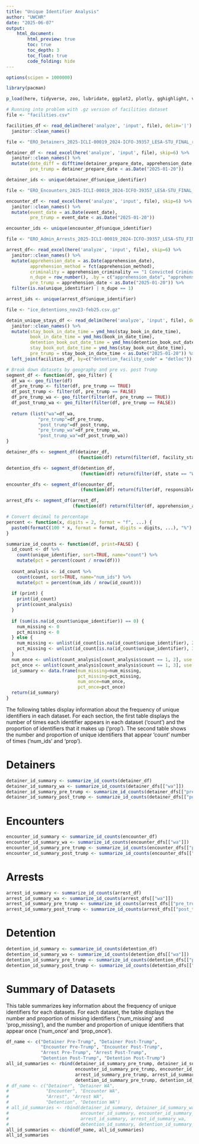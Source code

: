 ```yaml
---
title: "Unique Identifier Analysis"
author: "UWCHR"
date: "2025-06-07"
output:
    html_document:
        html_preview: true
        toc: true
        toc_depth: 3
        toc_float: true
        code_folding: hide
---
```


```r

options(scipen = 1000000)

library(pacman)

p_load(here, tidyverse, zoo, lubridate, ggplot2, plotly, gghighlight, viridis, readxl, ggVennDiagram)

```

```r

# Running into problem with .gz version of facilities dataset
file <- "facilities.csv"

facilities_df <- read_delim(here('analyze', 'input', file), delim='|') %>% 
  janitor::clean_names()

```

```r

file <- "ERO_Detainers_2025-ICLI-00019_2024-ICFO-39357_LESA-STU_FINAL_raw.xlsx"

detainer_df <- read_excel(here('analyze', 'input', file), skip=6) %>% 
  janitor::clean_names() %>% 
  mutate(date_diff = difftime(detainer_prepare_date, apprehension_date, units='days'),
         pre_trump = detainer_prepare_date < as.Date("2025-01-20"))

detainer_ids <- unique(detainer_df$unique_identifier)

```

```r

file <- "ERO_Encounters_2025-ICLI-00019_2024-ICFO-39357_LESA-STU_FINAL_raw.xlsx"

encounter_df <- read_excel(here('analyze', 'input', file), skip=6) %>% 
  janitor::clean_names() %>% 
  mutate(event_date = as.Date(event_date),
         pre_trump = event_date < as.Date("2025-01-20"))

encounter_ids <- unique(encounter_df$unique_identifier)

```

```r

file <- "ERO_Admin_Arrests_2025-ICLI-00019_2024-ICFO-39357_LESA-STU_FINAL_raw.xlsx"

arrest_df<- read_excel(here('analyze', 'input', file), skip=6) %>% 
  janitor::clean_names() %>% 
  mutate(apprehension_date = as.Date(apprehension_date),
         apprehension_method = fct(apprehension_method),
         criminality = apprehension_criminality == "1 Convicted Criminal",
         n_dupe = row_number(), .by = c("apprehension_date", "apprehension_method", "apprehension_criminality", "unique_identifier"),
         pre_trump = apprehension_date < as.Date("2025-01-20")) %>% 
  filter(is.na(unique_identifier) | n_dupe == 1)

arrest_ids <- unique(arrest_df$unique_identifier)

```

```r

file <- "ice_detentions_nov23-feb25.csv.gz"

detain_unique_stays_df <- read_delim(here('analyze', 'input', file), delim='|') %>% 
  janitor::clean_names() %>% 
  mutate(stay_book_in_date_time = ymd_hms(stay_book_in_date_time),
         book_in_date_time = ymd_hms(book_in_date_time),
         detention_book_out_date_time = ymd_hms(detention_book_out_date_time),
         stay_book_out_date_time = ymd_hms(stay_book_out_date_time),
         pre_trump = stay_book_in_date_time < as.Date("2025-01-20")) %>% 
  left_join(facilities_df, by=c("detention_facility_code" = "detloc"))

```

```r
# Break down datasets by geography and pre vs. post Trump
segment_df <- function(df, geo_filter) {
  df_wa <- geo_filter(df)
  df_pre_trump <- filter(df, pre_trump == TRUE)
  df_post_trump <- filter(df, pre_trump == FALSE)
  df_pre_trump_wa <- geo_filter(filter(df, pre_trump == TRUE))
  df_post_trump_wa <- geo_filter(filter(df, pre_trump == FALSE))
  
  return (list("wa"=df_wa,
            "pre_trump"=df_pre_trump,
            "post_trump"=df_post_trump,
            "pre_trump_wa"=df_pre_trump_wa,
            "post_trump_wa"=df_post_trump_wa))
}

detainer_dfs <- segment_df(detainer_df,
                           (function(df) return(filter(df, facility_state == "WASHINGTON"))))

detention_dfs <- segment_df(detention_df,
                            (function(df) return(filter(df, state == "WA"))))

encounter_dfs <- segment_df(encounter_df,
                            (function(df) return(filter(df, responsible_aor == "Seattle Area of Responsibility"))))

arrest_dfs <- segment_df(arrest_df,
                         (function(df) return(filter(df, apprehension_aor == "Seattle Area of Responsibility"))))
```

```r
# Convert decimal to percentage
percent <- function(x, digits = 2, format = "f", ...) {
  paste0(formatC(100 * x, format = format, digits = digits, ...), "%")
}
```

```r
summarize_id_counts <- function(df, print=FALSE) {
  id_count <- df %>% 
    count(unique_identifier, sort=TRUE, name="count") %>% 
    mutate(pct = percent(count / nrow(df)))
  
  count_analysis <- id_count %>% 
    count(count, sort=TRUE, name="num_ids") %>% 
    mutate(pct = percent(num_ids / nrow(id_count)))
  
  if (print) {
    print(id_count)
    print(count_analysis)
  }
  
  if (sum(is.na(id_count$unique_identifier)) == 0) {
    num_missing <- 0
    pct_missing <- 0
  } else {
    num_missing <- unlist(id_count[is.na(id_count$unique_identifier), 2], use.names=FALSE)
    pct_missing <- unlist(id_count[is.na(id_count$unique_identifier), 3], use.names=FALSE)
  }
  num_once <- unlist(count_analysis[count_analysis$count == 1, 2], use.names=FALSE)
  pct_once <- unlist(count_analysis[count_analysis$count == 1, 3], use.names=FALSE)
  id_summary <- data.frame(num_missing=num_missing,
                           pct_missing=pct_missing,
                           num_once=num_once,
                           pct_once=pct_once)
  return(id_summary)
}
```

The following tables display information about the frequency of unique identifiers in each dataset. For each section, the first table displays the number of times each identifier appears in each dataset ('count') and the proportion of identifiers that it makes up ('prop'). The second table shows the number and proportion of unique identifiers that appear 'count' number of times ('num_ids' and 'prop').

# Detainers
```r
detainer_id_summary <- summarize_id_counts(detainer_df)
detainer_id_summary_wa <- summarize_id_counts(detainer_dfs[["wa"]])
detainer_id_summary_pre_trump <- summarize_id_counts(detainer_dfs[["pre_trump"]])
detainer_id_summary_post_trump <- summarize_id_counts(detainer_dfs[["post_trump"]])
```

# Encounters
```r
encounter_id_summary <- summarize_id_counts(encounter_df)
encounter_id_summary_wa <- summarize_id_counts(encounter_dfs[["wa"]])
encounter_id_summary_pre_trump <- summarize_id_counts(encounter_dfs[["pre_trump"]])
encounter_id_summary_post_trump <- summarize_id_counts(encounter_dfs[["post_trump"]])
```

# Arrests
```r
arrest_id_summary <- summarize_id_counts(arrest_df)
arrest_id_summary_wa <- summarize_id_counts(arrest_dfs[["wa"]])
arrest_id_summary_pre_trump <- summarize_id_counts(arrest_dfs[["pre_trump"]])
arrest_id_summary_post_trump <- summarize_id_counts(arrest_dfs[["post_trump"]])
```

# Detention
```r
detention_id_summary <- summarize_id_counts(detention_df)
detention_id_summary_wa <- summarize_id_counts(detention_dfs[["wa"]])
detention_id_summary_pre_trump <- summarize_id_counts(detention_dfs[["pre_trump"]])
detention_id_summary_post_trump <- summarize_id_counts(detention_dfs[["post_trump"]])
```

# Summary of Datasets
This table summarizes key information about the frequency of unique identifiers for each datasets. For each dataset, the table displays the number and proportion of missing identifiers ('num_missing' and 'prop_missing'), and the number and proportion of unique identifiers that appear once ('num_once' and 'prop_once').

```r
df_name <- c("Detainer Pre-Trump", "Detainer Post-Trump",
             "Encounter Pre-Trump", "Encounter Post-Trump",
             "Arrest Pre-Trump", "Arrest Post-Trump",
             "Detention Post-Trump", "Detention Post-Trump")
all_id_summaries <- rbind(detainer_id_summary_pre_trump, detainer_id_summary_post_trump,
                          encounter_id_summary_pre_trump, encounter_id_summary_post_trump,
                          arrest_id_summary_pre_trump, arrest_id_summary_post_trump,
                          detention_id_summary_pre_trump, detention_id_summary_post_trump)
# df_name <- c("Detainer", "Detainer WA",
#              "Encounter", "Encounter WA",
#              "Arrest", "Arrest WA",
#              "Detention", "Detention WA")
# all_id_summaries <- rbind(detainer_id_summary, detainer_id_summary_wa,
#                           encounter_id_summary, encounter_id_summary_wa,
#                           arrest_id_summary, arrest_id_summary_wa,
#                           detention_id_summary, detention_id_summary_wa)
all_id_summaries <- cbind(df_name, all_id_summaries)
all_id_summaries
```